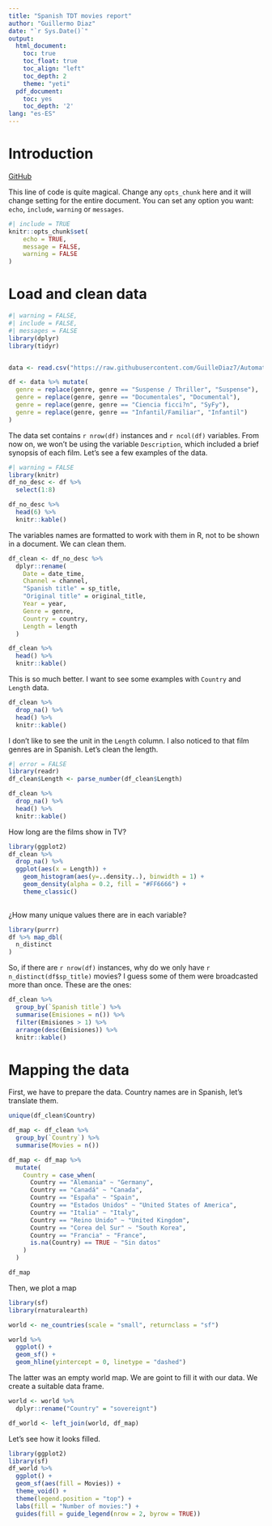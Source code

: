 ```yaml
---
title: "Spanish TDT movies report"
author: "Guillermo Diaz"
date: "`r Sys.Date()`"
output:
  html_document:
    toc: true
    toc_float: true
    toc_align: "left"
    toc_depth: 2
    theme: "yeti"
  pdf_document:
    toc: yes
    toc_depth: '2'
lang: "es-ES"
---
```


# Introduction

[GitHub](https://github.com/GuilleDiaz7)

This line of code is quite magical. Change any `opts_chunk` here and it will change setting for the entire document. You can set any option you want: `echo`, `include`, `warning` or `messages`.

```r
#| include = TRUE
knitr::opts_chunk$set(
	echo = TRUE,
	message = FALSE,
	warning = FALSE
)
```

\newpage
# Load and clean data

```r
#| warning = FALSE,
#| include = FALSE,
#| messages = FALSE
library(dplyr)
library(tidyr)


data <- read.csv("https://raw.githubusercontent.com/GuilleDiaz7/Automatic-Web-Scraping-of-Spanish-TDT-Films/main/data/pelis_tv_hoy.csv", fileEncoding = 'UTF-8')

df <- data %>% mutate(
  genre = replace(genre, genre == "Suspense / Thriller", "Suspense"),
  genre = replace(genre, genre == "Documentales", "Documental"),
  genre = replace(genre, genre == "Ciencia ficci?n", "SyFy"),
  genre = replace(genre, genre == "Infantil/Familiar", "Infantil")
)
```

The data set contains `r nrow(df)` instances and `r ncol(df)` variables. From now on, we won't be using the variable `Description`, which included a brief synopsis of each film. Let's see a few examples of the data.

```r
#| warning = FALSE
library(knitr)
df_no_desc <- df %>% 
  select(1:8)

df_no_desc %>% 
  head(6) %>% 
  knitr::kable()
```

The variables names are formatted to work with them in R, not to be shown in a document. We can clean them.


```r
df_clean <- df_no_desc %>% 
  dplyr::rename(
    Date = date_time,
    Channel = channel,
    "Spanish title" = sp_title,
    "Original title" = original_title,
    Year = year,
    Genre = genre,
    Country = country,
    Length = length
  )

df_clean %>% 
  head() %>% 
  knitr::kable()
```

This is so much better. I want to see some examples with `Country` and `Length` data.

```r
df_clean %>% 
  drop_na() %>%
  head() %>% 
  knitr::kable()
```

I don't like to see the unit in the `Length` column. I also noticed to that film genres are in Spanish. Let's clean the length.

```r
#| error = FALSE
library(readr)
df_clean$Length <- parse_number(df_clean$Length)

```


```r
df_clean %>% 
  drop_na() %>% 
  head() %>% 
  knitr::kable()
```
How long are the films show in TV?

```r
library(ggplot2)
df_clean %>% 
  drop_na() %>% 
  ggplot(aes(x = Length)) +
    geom_histogram(aes(y=..density..), binwidth = 1) +
    geom_density(alpha = 0.2, fill = "#FF6666") +
    theme_classic()
  
```


¿How many unique values there are in each variable?

```r
library(purrr)
df %>% map_dbl(
  n_distinct
)
```

So, if there are `r nrow(df)` instances, why do we only have `r n_distinct(df$sp_title)` movies? I guess some of them were broadcasted more than once. These are the ones:

```r
df_clean %>% 
  group_by(`Spanish title`) %>% 
  summarise(Emisiones = n()) %>% 
  filter(Emisiones > 1) %>% 
  arrange(desc(Emisiones)) %>% 
  knitr::kable()

```
\newpage
# Mapping the data

First, we have to prepare the data. Country names are in Spanish, let's translate them.

```r
unique(df_clean$Country)
```


```r
df_map <- df_clean %>% 
  group_by(`Country`) %>% 
  summarise(Movies = n())

df_map <- df_map %>% 
  mutate(
    Country = case_when(
      Country == "Alemania" ~ "Germany",
      Country == "Canadá" ~ "Canada",
      Country == "España" ~ "Spain",
      Country == "Estados Unidos" ~ "United States of America",
      Country == "Italia" ~ "Italy",
      Country == "Reino Unido" ~ "United Kingdom",
      Country == "Corea del Sur" ~ "South Korea",
      Country == "Francia" ~ "France",
      is.na(Country) == TRUE ~ "Sin datos"
    )
  )

df_map
```
Then, we plot a map

```r
library(sf)
library(rnaturalearth)

world <- ne_countries(scale = "small", returnclass = "sf")

world %>% 
  ggplot() + 
  geom_sf() +
  geom_hline(yintercept = 0, linetype = "dashed") 

```
The latter was an empty world map. We are goint to fill it with our data. We create a suitable data frame.

```r
world <- world %>% 
  dplyr::rename("Country" = "sovereignt")

df_world <- left_join(world, df_map)

```

Let's see how it looks filled.

```r
library(ggplot2)
library(sf)
df_world %>% 
  ggplot() +
  geom_sf(aes(fill = Movies)) +
  theme_void() +
  theme(legend.position = "top") +
  labs(fill = "Number of movies:") +
  guides(fill = guide_legend(nrow = 2, byrow = TRUE))
```

